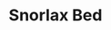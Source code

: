 ---
title: "Snorlax Bed"
meta_title: "Snorlax Bed craft"
description: "Craft de Snorlax Bed"
rank: "a"
draft: false
name: "Snorlax Bed"
recipe_img: "https://wiki.pokexgames.com/images/4/45/Snorlax_Bed1.png"
level: 89
craft_time: 129600
result: 1
value_npc: 1
ingredients:
  - name: "White Bed"
    quantity: 1
    item_img: "https://wiki.pokexgames.com/images/7/76/White_Bed.png"
    value_npc: 1
  - name: "Flame Bed"
    quantity: 1
    item_img: "https://wiki.pokexgames.com/images/b/be/Flame_Bed.png"
    value_npc: 1
  - name: "Psychic Bed"
    quantity: 1
    item_img: "https://wiki.pokexgames.com/images/4/46/Psychic_Bed.png"
    value_npc: 1
  - name: "Rock Bed"
    quantity: 1
    item_img: "https://wiki.pokexgames.com/images/4/4b/Rock_Bed.png"
    value_npc: 1
  - name: "Sea Bed"
    quantity: 1
    item_img: "https://wiki.pokexgames.com/images/a/aa/Sea_Bed.png"
    value_npc: 1
  - name: "Black/White Bed"
    quantity: 1
    item_img: "https://wiki.pokexgames.com/images/a/a0/BlackWhite_Bed.png"
    value_npc: 1
  - name: "Poké Ball Bed"
    quantity: 1
    item_img: "https://wiki.pokexgames.com/images/e/e6/Pok%C3%A9_Ball_Bed.png"
    value_npc: 1
  - name: "Oak Planks"
    quantity: 4
    item_img: "https://wiki.pokexgames.com/images/c/c1/Oak_Planks.png"
    value_npc: 1
---